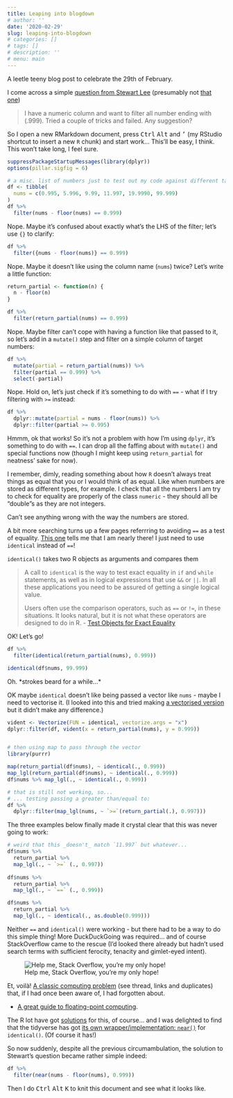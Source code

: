 ```yaml
---
title: Leaping into blogdown
# author: ''
date: '2020-02-29'
slug: leaping-into-blogdown
# categories: []
# tags: []
# description: ''
# menu: main
---
```


A leetle teeny blog post to celebrate the 29th of February.

I come across a simple [question from Stewart Lee](http://disq.us/p/1xd08nn) (presumably not [that one](https://www.stewartlee.co.uk/))

> I have a numeric column and want to filter all number ending with (.999).
> Tried a couple of tricks and failed. Any suggestion?

So I open a new RMarkdown document, press <kbd>Ctrl</kbd> <kbd>Alt</kbd> and <kbd>'</kbd>
(my RStudio shortcut to insert a new `R` chunk)
and start work... This'll be easy, I think. This won't take long, I feel sure.

```r
suppressPackageStartupMessages(library(dplyr))
options(pillar.sigfig = 6)

# a misc. list of numbers just to test out my code against different targets
df <- tibble(
  nums = c(0.995, 5.996, 9.99, 11.997, 19.9990, 99.999)
)
df %>% 
  filter(nums - floor(nums) == 0.999)
```

Nope. Maybe it's confused about exactly what's the LHS of the filter; let's use `{}` to clarify:

```r
df %>% 
  filter({nums - floor(nums)} == 0.999)
```

Nope. Maybe it doesn't like using the column name (`nums`) twice? Let's write a little function:


```r
return_partial <- function(n) {
  n - floor(n)
}

df %>% 
  filter(return_partial(nums) == 0.999)
```

Nope. Maybe filter can't cope with having a function like that passed to it, so let's add in a `mutate()` step and filter on a simple column of target numbers:

```r
df %>% 
  mutate(partial = return_partial(nums)) %>% 
  filter(partial == 0.999) %>% 
  select(-partial)
```

Nope. Hold on, let's just check if it's something to do with `==` - what if I try filtering with `>=` instead:

```r
df %>%
  dplyr::mutate(partial = nums - floor(nums)) %>%
  dplyr::filter(partial >= 0.995)
```

Hmmm, ok that works! So it's not a problem with how I'm using `dplyr`, it's something to do with `==`. I can drop all the faffing about with `mutate()` and special functions now (though I might keep using `return_partial` for neatness' sake for now).

I remember, dimly, reading something about how `R` doesn't always treat things as equal that you or I would think of as equal. Like when numbers are stored as different types, for example. I check that all the numbers I am try to check for equality are properly of the class `numeric` - they should all be "double"s as they are not integers.

Can't see anything wrong with the way the numbers are stored.

A bit more searching turns up a few pages referrring to avoiding `==` as a test of equality. [This one][ident] tells me that I am nearly there! I just need to use `identical` instead of `==`!

`identical()` takes two R objects as arguments and compares them

> A call to `identical` is the way to test exact equality in `if` and `while` statements, as well as in logical expressions that use `&&` or `||`. In all these applications you need to be assured of getting a single logical value.
> 
> Users often use the comparison operators, such as `==` or `!=`, in these situations. It looks natural, but it is not what these operators are designed to do in R.
> - [Test Objects for Exact Equality][ident]

OK! Let's go!

```r
df %>% 
  filter(identical(return_partial(nums), 0.999))

identical(df$nums, 99.999)

```

Oh. \*strokes beard for a while...\*

OK maybe `identical` doesn't like being passed a vector like `nums` - maybe I need to vectorise it. (I looked into this and tried making [a vectorised version][vectorise] but it didn't make any difference.)


```r

vident <- Vectorize(FUN = identical, vectorize.args = "x")
dplyr::filter(df, vident(x = return_partial(nums), y = 0.999))


# then using map to pass through the vector
library(purrr)

map(return_partial(df$nums), ~ identical(., 0.999))
map_lgl(return_partial(df$nums), ~ identical(., 0.999))
df$nums %>% map_lgl(., ~ identical(., 0.999))

# that is still not working, so...
# ... testing passing a greater than/equal to:
df %>% 
  dplyr::filter(map_lgl(nums, ~ `>=`(return_partial(.), 0.997)))
```

The three examples below finally made it crystal clear that this was never going to work:

```r
# weird that this _doesn't_ match `11.997` but whatever...
df$nums %>%
  return_partial %>% 
  map_lgl(., ~ `>=` (., 0.997))
  
df$nums %>%
  return_partial %>% 
  map_lgl(., ~ `==` (., 0.999))

df$nums %>%
  return_partial %>% 
  map_lgl(., ~ identical(., as.double(0.999)))

```

Neither `==` and `identical()` were working - but there had to be a way to do this simple thing! More DuckDuckGoing was required... and of course StackOverflow came to the rescue (I'd looked there already but hadn't used search terms with sufficient ferocity, tenacity and gimlet-eyed intent).

![Help me, Stack Overflow, you're my only hope!](/images/help_me_so.jpg)

Et, voilà! [A classic computing problem][so-fp] (see thread, links and duplicates) that, if I had once been aware of, I had forgotten about.

- [A great guide to floating-point computing][fp-guide].

The R lot have got [solutions][all-equal] for this, of course... and I was delighted to find that the tidyverse has got [its own wrapper/implementation: `near()`][tidy-near] for `identical()`. (Of course it has!)

So now suddenly, despite all the previous circumambulation, the solution to Stewart's question became rather simple indeed:

```r
df %>% 
  filter(near(nums - floor(nums), 0.999))
```


Then I do <kbd>Ctrl</kbd> <kbd>Alt</kbd> <kbd>K</kbd> to knit this document and see what it looks like.


[vectorise]: https://web.archive.org/web/20190616204925/https://www.jimhester.com/2018/04/12/vectorize/
[ident]: https://stat.ethz.ch/R-manual/R-devel/library/base/html/identical.html
[so-fp]: https://stackoverflow.com/questions/9508518/why-are-these-numbers-not-equal
[fp-guide]: https://floating-point-gui.de/basic/
[all-equal]: https://stat.ethz.ch/R-manual/R-devel/library/base/html/all.equal.html
[tidy-near]: https://dplyr.tidyverse.org/reference/near.html
